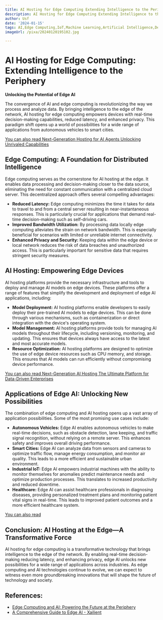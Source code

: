 ```yaml
---
title: AI Hosting for Edge Computing Extending Intelligence to the Periphery
description: AI Hosting for Edge Computing Extending Intelligence to the Periphery
author: Usf
date: '2024-01-15'
tags: AI,Edge Computing,IoT,Machine Learning,Artificial Intelligence,Deep Learning,Periphery
imageUrl: /pixa/20240120195102.jpg

---
```

# AI Hosting for Edge Computing: Extending Intelligence to the Periphery

**Unlocking the Potential of Edge AI**

The convergence of AI and edge computing  is revolutionizing the  way we process and  analyze data. By bringing intelligence  to the edge  of the  network, AI  hosting for edge computing empowers devices with real-time decision-making capabilities, reduced latency, and enhanced privacy. This paradigm shift opens up a world of possibilities for a  wide range of applications from autonomous vehicles to smart cities.

[You can also read  Next-Generation  Hosting for AI Agents Unlocking Unrivaled Capabilities](Next-Generation%20Hosting%20for%20AI%20Agents%20Unlocking%20Unrivaled%20Capabilities)


## Edge Computing: A Foundation for  Distributed  Intelligence

Edge computing serves  as  the  cornerstone for AI hosting at  the edge. It enables data processing and decision-making closer to the data source, eliminating the need for  constant communication with a centralized cloud server. This decentralized  approach offers several compelling advantages:

* **Reduced Latency:** Edge computing minimizes the  time it takes for data to  travel to and from a central server  resulting in near-instantaneous responses. This is particularly crucial for applications that demand real-time decision-making such as self-driving cars.
* **Improved Bandwidth Utilization:** By processing data locally  edge computing alleviates the strain on network  bandwidth. This is especially  beneficial for scenarios with limited or unreliable internet connectivity.
* **Enhanced Privacy and Security:** Keeping data within the edge device or local network  reduces the risk of data breaches and unauthorized access. This is particularly important for sensitive data that requires stringent security measures.

## AI Hosting: Empowering Edge Devices

AI hosting platforms provide the necessary infrastructure and tools to deploy and manage  AI models on edge devices. These platforms offer a range of features that simplify  the development and deployment  of edge AI applications, including:

* **Model Deployment:** AI hosting platforms enable developers to easily deploy  their pre-trained AI models to edge devices. This can be done through various mechanisms, such as containerization or direct integration with the device's operating system.
* **Model Management:** AI hosting  platforms provide tools for managing AI models throughout their lifecycle, including versioning, monitoring, and updating. This ensures that devices always  have access to the latest and most  accurate models.
* **Resource  Optimization:**  AI hosting platforms are designed to optimize the use of edge device resources  such as CPU memory, and storage. This ensures that AI  models can run efficiently without compromising device performance.

[You can also read Next-Generation AI Hosting The Ultimate Platform for Data-Driven  Enterprises](Next-Generation%20AI%20Hosting%20The%20Ultimate%20Platform%20for%20Data-Driven%20Enterprises)


## Applications of Edge AI: Unlocking New Possibilities

The combination of edge computing and AI hosting opens up a vast array of application possibilities. Some of  the most promising use cases  include:

* **Autonomous Vehicles:** Edge  AI enables autonomous vehicles to make real-time decisions, such as  obstacle detection, lane keeping,  and traffic signal recognition, without relying on a remote server. This enhances safety and improves overall driving performance.
* **Smart Cities:** Edge AI  can analyze data from sensors and cameras to optimize traffic flow, manage energy consumption,  and monitor air quality. This leads to a more efficient and sustainable urban environment.
* **Industrial IoT:**  Edge AI empowers industrial machines  with  the ability to  monitor themselves for anomalies predict maintenance  needs and optimize production processes. This translates to increased productivity and reduced downtime.
* **Healthcare:** Edge AI can assist healthcare professionals in diagnosing diseases, providing personalized treatment plans and monitoring patient  vital  signs in real-time. This leads to  improved  patient outcomes  and a more efficient healthcare system.

[You can also read ]()


## Conclusion: AI Hosting at the  Edge—A Transformative Force

AI hosting  for edge computing  is a transformative technology that brings intelligence to the edge of the  network. By enabling real-time decision-making reducing latency, and enhancing privacy,  edge AI unlocks new possibilities for a wide range of applications  across industries. As edge computing and AI technologies continue to evolve, we can  expect to witness even more groundbreaking innovations  that will shape the future of technology and society.

## References:
- [Edge Computing and AI: Powering the Future at the Periphery](https://orbofi.medium.com/edge-computing-and-ai-powering-the-future-at-the-periphery-3a2942483cf5)
- [A Comprehensive Guide to Edge AI - Xailient](https://xailient.com/blog/a-comprehensive-guide-to-edge-ai/)
